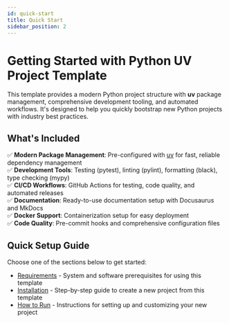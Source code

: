 ```yaml
---
id: quick-start
title: Quick Start
sidebar_position: 2
---
```


# Getting Started with Python UV Project Template

This template provides a modern Python project structure with **uv** package management, comprehensive development tooling, and automated workflows. It's designed to help you quickly bootstrap new Python projects with industry best practices.

## What's Included

✅ **Modern Package Management**: Pre-configured with [uv](https://docs.astral.sh/uv/) for fast, reliable dependency management  
✅ **Development Tools**: Testing (pytest), linting (pylint), formatting (black), type checking (mypy)  
✅ **CI/CD Workflows**: GitHub Actions for testing, code quality, and automated releases  
✅ **Documentation**: Ready-to-use documentation setup with Docusaurus and MkDocs  
✅ **Docker Support**: Containerization setup for easy deployment  
✅ **Code Quality**: Pre-commit hooks and comprehensive configuration files  

## Quick Setup Guide

Choose one of the sections below to get started:

- [Requirements](./requirements.mdx) - System and software prerequisites for using this template
- [Installation](./installation.mdx) - Step-by-step guide to create a new project from this template
- [How to Run](./how-to-run.mdx) - Instructions for setting up and customizing your new project
